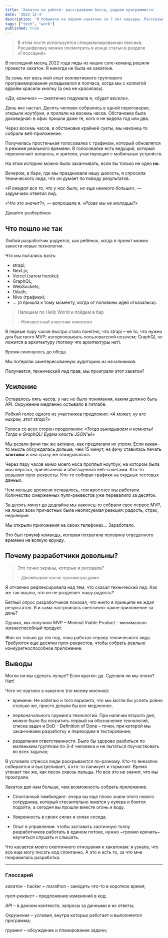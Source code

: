 ```yaml
---
title: 'Хакатон на работе: расстраиваем босса, радуем программиста'
date: '2022-12-4'
description: 'Я побывала на первом хакатоне за 7 лет карьеры. Рассказываю, как прошло.'
tags: ["tech", "work"]
published: true
---
```


>
> В этом посте используется специализированная лексика.
> Расшифровку можно посмотреть в конце статьи в разделе «Глоссарий»
>

В последний месяц 2022 года лиды из наших core-команд решили провести хакатон. Я никогда не была на хакатоне.

За семь лет весь мой опыт коллективного группового программирования укладывался в полчаса, когда мы с коллегой
вдвоём красили кнопку (а она не красилась).

*«Да, конечно»* — скептично подумала я, *«будет весело»*.

День икс настал. Десять человек собрались в одной переговорке, открыли ноутбуки, и пропали на восемь часов.
Обстановка была доковидная: в офис пришли даже те, кого я не видела год или два.

Через восемь часов, в обстановке крайней суеты, мы наконец-то собрали 
веб-приложение. 

Получилась простенькая голосовалка с графиком, который обновлялся в режиме реального времени.
В голосовалке есть ведущий, который переключает вопросы, и зрители, участвующие с мобильных устройств.

На этом историю можно было заканчивать, если бы только не одно **но**. 

Вечером, в баре, где мы праздновали нашу шалость,
я спросила технического лида, что он думает по поводу результатов.

*«Я ожидал все то, что у нас было, но еще немного больше»,* — задумчиво ответил лид.

*«Что это значит?»,* — вопрошала я. *«Разве мы не молодцы?»*

Давайте разберёмся.

## Что пошло не так 

Любой разработчик радуется, как ребёнок, когда в проект можно занести новые технологии.

Что мы пытались взять:

- strapi;
- Next.js;
- Vercel (затем heroku);
- GraphQL;
- WebSockets;
- OAuth;
- Nivo (графики);
- ... (я пришла к тому моменту, когда от половины идей отказались).

> Напишем по Hello World и пойдем в бар
>
> – <cite>Неизвестный участник хакатона</cite>

В первые пару часов быстро стало понятно, что strapi – не то, что нужно для быстрого MVP;
авторизовывать пользователей незачем; GraphQL не ложится в архитектуру (потому что архитектуры нет).

Время скипнулось до обеда.

Мы потеряли заинтересованную аудиторию из начальников.

Получается, технический лид прав, мы проиграли этот хакатон?

## Усиление

Оставалось пять часов, у нас не было понимания, каким должно быть API.
Окружение медленно остывало в гитлабе.

Робкий голос одного из участников предложил: *«А может, ну его нахрен, этот strapi?»*

Голоса со всех сторон продолжили: *«Тогда выкидываем и комнаты! Тогда и GraphQL! Будем класть JSON’ы!»*

Мы резали фичи так же активно, как предлагали их утром. Если какая-то мысль обсуждалась дольше, чем 15 минут,
на фичу ставилась печать **«потом»** и она сразу же откидывалась.

Через пару часов мимо моего носа проплыл ноутбук, на котором была моя вёрстка, причёсанная и 
обогащенная веб-сокетами. Кто-то ревьюил пулл-реквесты. Кто-то собирал графики на скудных тестовых данных.

Чем меньше времени оставалось, тем яростнее мы работали. 
Количество смерженных пулл-реквестов уже перевалило за десяток.

За десять минут до дедлайна мы наконец-то собрали свое первое MVP, 
на лицах всех причастных была неописуемая реакция: радость, страх, недоверие.

Мы открыли приложения на своих телефонах... Заработало.

Это был триумф команды, которая потратила половину отведенного времени на всякую ерунду.

## Почему разработчики довольны?

> Это точно экраны, которые я рисовала?
>
> – <cite>Дизайнерка после просмотра демо</cite>

Я отчаянно рефлексировала над тем, что сказал технический лид. Как же так вышло,
что он не разделяет нашу радость?

Беглый опрос разработчиков показал, что никто в принципе не ждал результатов. Я и сама настроилась скептично: 
какое приложение за день?

Однако, мы получили MVP – Minimal Viable Product – минимально жизнеспособный продукт.

Жил он только до тех пор, пока работал сервер технического лида. Требуются еще десятки пулл-реквестов, чтобы собрать
реально конкуретноспособное приложение.

## Выводы

Могли ли мы сделать лучше? Если кратко: да. 
Сделали ли мы плохо? Нет!

Чего не хватило в хакатоне (по моему мнению):

- времени. Не избегаю и того варианта, что мы могли бы успеть ровно столько же, просто делали бы все медленнее.

- первоначального груминга технологий. При наличии второго дня, можно было бы потратить первый на обозначение технологий, списка задач и DoD – Definition
of Done – точки, при которой мы заканчиваем разработку и переходим в тестирование;

- разделения ответственности. Было бы здорово разбиться по маленьким группкам по 3-4 человека и не пытаться поучаствовать во всех задачах;

В условиях стресса люди раскрываются по-разному. Кто-то внезапно собирается и выстреливает, а кто-то паникует и тормозит.
Время утекает так же, как песок сквозь пальцы. Но все это не значит, что мы проиграли.

Хакатон дал нам больше, чем возможность собрать приложение. 

- Спонтанный тимбилдинг: вчера вы еще плохо знали этого нового сотрудника, который стеснительно жмется
у кулера и боится подойти, а сегодня вы прошли вместе огонь и воду. 

- Уверенность в своих силах и силах соседа. 

- Опыт в управлении: чтобы заставить хаотичную толпу разработчиков работать в едином потоке, нужно ~громко кричать~
научиться слушать и слышать.

Что касается моего скептичного отношения к хакатонам: я узнала, что все еще могу писать код спонтанно.
А это и есть то, за что мне понравилась разработка.

---

### Глоссарий

*хакатон* - hacker + marathon - закодить что-то в короткое время;

*пулл-реквест* – предложение изменений в код;

*API* – в данном контексте, запросы за данными и их ответы;

*Окружение* – условия, внутри которых работает и выполняется программа;

*груминг* – обсуждение и планирование задачи;
